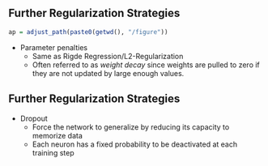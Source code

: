 ## Further Regularization Strategies

```r
ap = adjust_path(paste0(getwd(), "/figure"))
```

- Parameter penalties
    - Same as Rigde Regression/L2-Regularization
    - Often referred to as _weight decay_ since weights are pulled to zero if they are not updated by large enough values.

\begin{figure}
  \centering
    \includegraphics[width=5cm]{`r ap("weight_decay.png")`}
\end{figure}


## Further Regularization Strategies

- Dropout
    - Force the network to generalize by reducing its capacity to memorize data
    - Each neuron has a fixed probability to be deactivated at each training step

\begin{figure}
  \centering
    \includegraphics[width=5cm]{`r ap("subnet1.png")`}
\end{figure}
